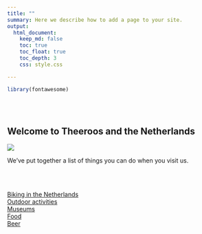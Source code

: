 ```yaml
---
title: ""
summary: Here we describe how to add a page to your site.
output:
  html_document:
    keep_md: false
    toc: true
    toc_float: true
    toc_depth: 3
    css: style.css

---
```


```r
library(fontawesome)
```

</br>
</br>

## Welcome to Theeroos and the Netherlands

![](theeroos.jpg)

We've put together a list of things you can do when you visit us.

</br>
</br>

[Biking in the Netherlands](https://www.jeremylabrecque.org/visit/biking)     
[Outdoor activities](https://www.jeremylabrecque.org/visit/outdoor)      
[Museums](https://www.jeremylabrecque.org/visit/museums)        
[Food](https://www.jeremylabrecque.org/visit/food)         
[Beer](https://www.jeremylabrecque.org/visit/beer)      
